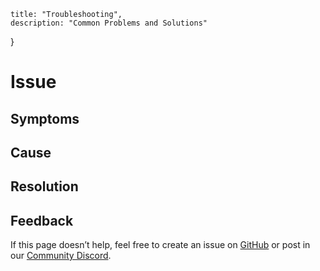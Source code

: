 
    title: "Troubleshooting",
    description: "Common Problems and Solutions"
}

# Issue

## Symptoms

## Cause

## Resolution


## Feedback

If this page doesn’t help, feel free to create an issue on [GitHub](https://github.com/thesimplecloud) or post in our [Community Discord](https://discord.simplecloud.app).